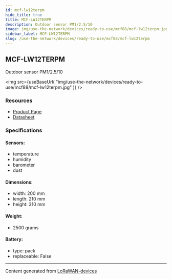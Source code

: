 ```yaml
---
id: mcf-lw12terpm
hide_title: true
title: MCF-LW12TERPM
description: Outdoor sensor PM1/2.5/10
image: img/use-the-network/devices/ready-to-use/mcf88/mcf-lw12terpm.jpg
sidebar_label: MCF-LW12TERPM
slug: /use-the-network/devices/ready-to-use/mcf88/mcf-lw12terpm
---
```



## MCF-LW12TERPM

Outdoor sensor PM1/2.5/10

<img
  src={useBaseUrl(
    "img/use-the-network/devices/ready-to-use/mcf88/mcf-lw12terpm.jpg"
  )}
/>

### Resources

- [Product Page](https://www.mcf88.it/prodotto/mcf-lw12terpm/)
- [Datasheet](https://www.mcf88.it/wp-content/uploads/2020/07/MCF-LW12TERPM.pdf)

### Specifications

#### Sensors:

- temperature
- humidity
- barometer
- dust

#### Dimensions:

- width: 200 mm
- length: 210 mm
- height: 310 mm

#### Weight:

- 2500 grams

#### Battery:

- type: pack
- replaceable: False

---

Content generated from
[LoRaWAN-devices](https://github.com/TheThingsNetwork/lorawan-devices)
